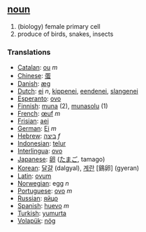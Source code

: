 == [[noun]] ==

# (biology) female primary cell
# produce of birds, snakes, insects

=== Translations ===
*[[Catalan]]: [[ou]] ''m''
*[[Chinese]]: [[蛋]]
*[[Danish]]: [[æg]]
*[[Dutch]]: [[ei]] ''n'', [[kippenei]], [[eendenei]], [[slangenei]]
*[[Esperanto]]: [[ovo]]
*[[Finnish]]: [[muna]] (2), [[munasolu]] (1)
*[[French]]: [[œuf]] ''m''
*[[Frisian]]: [[aei]]
*[[German]]: [[Ei]] ''m''
*[[Hebrew]]: [[ביצה]] ''f''
*[[Indonesian]]: [[telur]]
*[[Interlingua]]: [[ovo]]
*[[Japanese]]: [[卵]] ([[たまご]], tamago)
*[[Korean]]: [[달걀]] (dalgyal), [[계란]] [鷄卵] (gyeran)
*[[Latin]]: [[ovum]]
*[[Norwegian]]: egg ''n''
*[[Portuguese]]: [[ovo]] ''m''
*[[Russian]]: [[яйцо]]
*[[Spanish]]: [[huevo]] ''m''
*[[Turkish]]: [[yumurta]]
*[[Volapük]]: [[nög]]